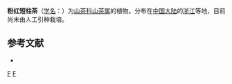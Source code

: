 {{Speciesbox 
| genus = Camellia
| species = puniceiflira
| authority = Chang Tax.
}}

'''粉红短柱茶'''（[[学名|学名]]：{{lang|la|''Camellia puniceiflira''}}）为[[山茶科|山茶科]][[山茶属|山茶属]]的植物。分布在[[中国大陆|中国大陆]]的[[浙江|浙江]]等地，目前尚未由人工引种栽培。

== 参考文献 ==
<div class="references-small">
* {{cite web| url =http://www.bioinfo.cn/db05/KmzwSpecies.php?action=view&id=28860| title =粉红短柱茶| work =《中国高等植物数据库全库》| publisher =中国科学院微生物研究所| author =昆明植物研究所| accessdate =2009-02-26| deadurl =yes| archiveurl =https://web.archive.org/web/20160304235851/http://www.bioinfo.cn/db05/KmzwSpecies.php?action=view&id=28860| archivedate =2016-03-04}}
</div>

[[Category:山茶属|F]]
[[Category:浙江植物|F]]